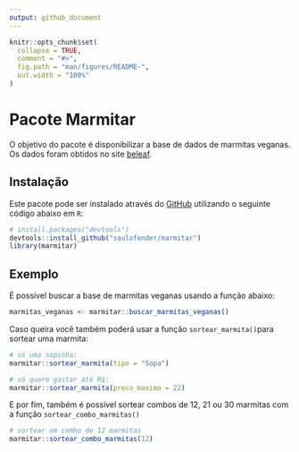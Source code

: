 ```yaml
---
output: github_document
---
```


<!-- README.md is generated from README.Rmd. Please edit that file -->

```r
knitr::opts_chunk$set(
  collapse = TRUE,
  comment = "#>",
  fig.path = "man/figures/README-",
  out.width = "100%"
)
```

# Pacote Marmitar

<!-- badges: start -->
<!-- badges: end -->

O objetivo do pacote é disponibilizar a base de dados de marmitas veganas. 
Os dados foram obtidos no site [beleaf](https://www.beleaf.com.br/cardapio-marmitas-veganas).


## Instalação

Este pacote pode ser instalado através do [GitHub](https://github.com/) utilizando o seguinte código abaixo em `R`:

``` r
# install.packages("devtools")
devtools::install_github("saulofender/marmitar")
library(marmitar)
```

## Exemplo

É possível buscar a base de marmitas veganas usando a função abaixo:

```r
marmitas_veganas <- marmitar::buscar_marmitas_veganas()
```

Caso queira você também poderá usar a função `sortear_marmita()`para sortear uma marmita:

```r
# só uma sopinha:
marmitar::sortear_marmita(tipo = "Sopa")

# só quero gastar até R$:
marmitar::sortear_marmita(preco_maximo = 22)
```

E por fim, também é possível sortear combos de 12, 21 ou 30 marmitas com a função `sortear_combo_marmitas()`

```r
# sortear um combo de 12 marmitas
marmitar::sortear_combo_marmitas(12)
```
